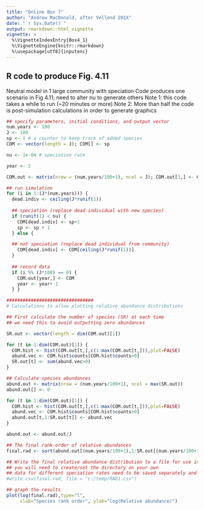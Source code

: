 ```yaml
---
title: "Online Box 7"
author: "Andrew MacDonald, after Vellend 201X"
date: "`r Sys.Date()`"
output: rmarkdown::html_vignette
vignette: >
  %\VignetteIndexEntry{Box4_1}
  %\VignetteEngine{knitr::rmarkdown}
  %\usepackage[utf8]{inputenc}
---
```


## R code to produce Fig. 4.11
Neutral model in 1 large community with speciation
Code produces one scenario in Fig 4.11; need to alter nu to generate others
Note 1: this code takes a while to run (~20 minutes or more)
Note 2: More than half the code is post-simulation calculations in order to generate graphics



```r
## specify parameters, initial conditions, and output vector
num.years <- 100
J <- 100 
sp <- 1 # a counter to keep track of added species
COM <- vector(length = J); COM[] <- sp 

nu <- 1e-04 # speciation rate

year <- 2 

COM.out <- matrix(nrow = (num.years/100+1), ncol = J); COM.out[1,] <- COM 

## run simulation
for (i in 1:(J*(num.years))) {
  dead.indiv <- ceiling(J*runif(1))
  
  ## speciation (replace dead individual with new species)
  if (runif(1) < nu) {
    COM[dead.indiv] <- sp+1
    sp <- sp + 1
  } else {

  ## not speciation (replace dead individual from community)
    COM[dead.indiv] <- COM[ceiling(J*runif(1))]
  }
  
  ## record data
  if (i %% (J*100) == 0) {
    COM.out[year,] <- COM
    year <- year+ 1   
  } } 

################################
# Calculations to allow plotting relative abundance distributions

## First calculate the number of species (SR) at each time
## we need this to avoid outputting zero abundances

SR.out <- vector(length = dim(COM.out)[1])

for (t in 1:dim(COM.out)[1]) {
  COM.hist <- hist(COM.out[t,],c(1:max(COM.out[t,])),plot=FALSE)
  abund.vec <- COM.hist$counts[COM.hist$counts>0]
  SR.out[t] <- sum(abund.vec>0)
}

## Calculate species abundances
abund.out <- matrix(nrow = (num.years/100+1), ncol = max(SR.out))
abund.out[] <- 0

for (t in 1:dim(COM.out)[1]) {
  COM.hist <- hist(COM.out[t,],c(1:max(COM.out[t,])),plot=FALSE)
  abund.vec <- COM.hist$counts[COM.hist$counts>0]
  abund.out[t,1:SR.out[t]] <- abund.vec
}

abund.out <- abund.out/J

## The final rank-order of relative abundances
final.rad <- sort(abund.out[(num.years/100+1),1:SR.out[(num.years/100+1)]],decreasing=TRUE)

## Write the final relative abundance distribution to a file for use in Online Box 8 (island biogeography model)
## you will need to create/set the directory on your own
## data for different speciation rates need to be saved separately and combined later to produce Fig. 4.11
#write.csv(final.rad, file = "c:/temp/RAD1.csv")

## graph the results
plot(log(final.rad),type="l",
     xlab="Species rank order", ylab="log(Relative abundance)")
```